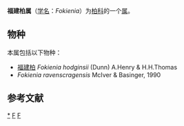 {{Automatic taxobox
| taxon = Fokienia
| authority = A.Henry & H.H.Thomas, 1911
| subdivision_ranks = 种
| subdivision = 见正文
}}
'''福建柏属'''（[[学名|学名]]：''Fokienia''）为[[柏科|柏科]]的一个[[属|属]]。

==物种==
本属包括以下物种：
* [[福建柏|福建柏]] ''Fokienia hodginsii'' (Dunn) A.Henry & H.H.Thomas
* ''Fokienia ravenscragensis'' McIver & Basinger, 1990

==参考文献==
{{reflist}}

{{taxonbar}}

[[Category:_福建柏属|*]]
[[Category:_柏科|F]]
[[Category:_1911年描述的分类群|F]]